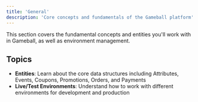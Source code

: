 ```yaml
---
title: 'General'
description: 'Core concepts and fundamentals of the Gameball platform'
---
```


This section covers the fundamental concepts and entities you'll work with in Gameball, as well as environment management.

## Topics

- **Entities**: Learn about the core data structures including Attributes, Events, Coupons, Promotions, Orders, and Payments
- **Live/Test Environments**: Understand how to work with different environments for development and production


